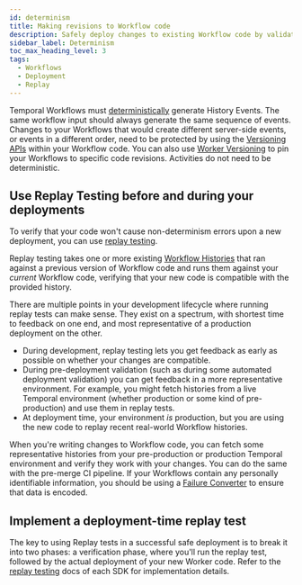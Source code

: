 ```yaml
---
id: determinism
title: Making revisions to Workflow code
description: Safely deploy changes to existing Workflow code by validating first for determinism errors before deploying to production.
sidebar_label: Determinism
toc_max_heading_level: 3
tags:
  - Workflows
  - Deployment
  - Replay
---
```


Temporal Workflows must [deterministically](https://docs.temporal.io/workflow-definition#deterministic-constraints) generate History Events. The same workflow input should always generate the same sequence of events.
Changes to your Workflows that would create different server-side events, or events in a different order, need to be protected by using the [Versioning APIs](https://docs.temporal.io/workflow-definition#workflow-versioning) within your Workflow code.
You can also use [Worker Versioning](/production-deployment/worker-deployments/worker-versioning) to pin your Workflows to specific code revisions.
Activities do not need to be deterministic.

## Use Replay Testing before and during your deployments

To verify that your code won't cause non-determinism errors upon a new deployment, you can use [replay testing](https://docs.temporal.io/workflow-execution#replay).

Replay testing takes one or more existing [Workflow Histories](https://docs.temporal.io/workflow-execution/event#event-history) that ran against a previous version of Workflow code and runs them against your _current_ Workflow code, verifying that your new code is compatible with the provided history.

There are multiple points in your development lifecycle where running replay tests can make sense.
They exist on a spectrum, with shortest time to feedback on one end, and most representative of a production deployment on the other.

- During development, replay testing lets you get feedback as early as possible on whether your changes are compatible.
- During pre-deployment validation (such as during some automated deployment validation) you can get feedback in a more representative environment. For example, you might fetch histories from a live Temporal environment (whether production or some kind of pre-production) and use them in replay tests.
- At deployment time, your environment _is_ production, but you are using the new code to replay recent real-world Workflow histories.

When you're writing changes to Workflow code, you can fetch some representative histories from your pre-production or production Temporal environment and verify they work with your changes.
You can do the same with the pre-merge CI pipeline.
If your Workflows contain any personally identifiable information, you should be using a [Failure Converter](https://docs.temporal.io/failure-converter#failure-converter) to ensure that data is encoded.

## Implement a deployment-time replay test

The key to using Replay tests in a successful safe deployment is to break it into two phases: a verification phase, where you'll run the replay test, followed by the actual deployment of your new Worker code.
Refer to the [replay testing](https://docs.temporal.io/workflow-execution#replay) docs of each SDK for implementation details.
